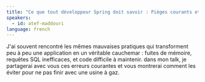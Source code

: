 ```yaml
---
title: "Ce que tout développeur Spring doit savoir : Pièges courants et techniques d'efficacité"
speakers:
  - id: atef-maddouri
language: french
---
```


J'ai souvent rencontré les mêmes mauvaises pratiques qui transforment peu à peu une application en un véritable cauchemar : fuites de mémoire, requêtes SQL inefficaces, et code difficile à maintenir. dans mon talk, je partagerai avec vous ces erreurs courantes et vous montrerai comment les éviter pour ne pas finir avec une usine à gaz.
